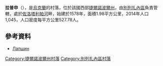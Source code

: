 '''拉普申'''（{{lang-uk|Лапшин}}），是[[烏克蘭|烏克蘭]]的村落，位於該國西部[[捷爾諾波爾州|捷爾諾波爾州]]，由[[別列扎內區|別列扎內區]]負責管轄，處於[[佐洛塔利帕河|佐洛塔利帕河]]畔，始建於1578年，面積1.98平方公里，2014年人口1,045，人口密度每平方公里527.78人。

==參考資料==
*[http://w1.c1.rada.gov.ua/pls/z7503/A005?rdat1=12.01.2018&rf7571=30432 Лапшин] {{Wayback|url=http://w1.c1.rada.gov.ua/pls/z7503/A005?rdat1=12.01.2018&rf7571=30432 |date=20180113093006 }}

{{coord|49|29|19|N|24|55|11|E|scale:30000|display=title}}

{{DEFAULTSORT:Лапшин}}
[[Category:捷爾諾波爾州村落|Category:捷爾諾波爾州村落]]
[[Category:別列扎內區村落|Category:別列扎內區村落]]


{{Ternopil-geo-stub}}